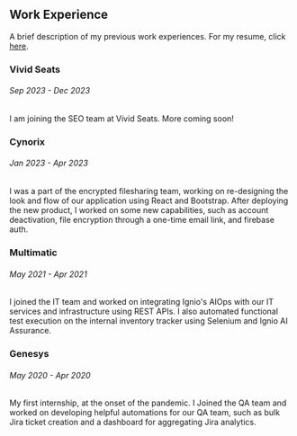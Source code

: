 ## Work Experience
A brief description of my previous work experiences. For my resume, click <u>[here](#)</u>.

### Vivid Seats
###### Sep 2023 - Dec 2023
I am joining the SEO team at Vivid Seats. More coming soon!

### Cynorix
###### Jan 2023 - Apr 2023
I was a part of the encrypted filesharing team, working on re-designing the look and flow of our application using React and Bootstrap.
After deploying the new product, I worked on some new capabilities, such as account deactivation, file encryption through a one-time email link, and firebase auth.

### Multimatic
###### May 2021 - Apr 2021
I joined the IT team and worked on integrating Ignio's AIOps with our IT services and infrastructure using REST APIs. I also automated functional test execution on the internal inventory tracker using Selenium and Ignio AI Assurance.

### Genesys
###### May 2020 - Apr 2020
My first internship, at the onset of the pandemic. I Joined the QA team and worked on
developing helpful automations for our QA team, such as bulk Jira ticket creation 
and a dashboard for aggregating Jira analytics.